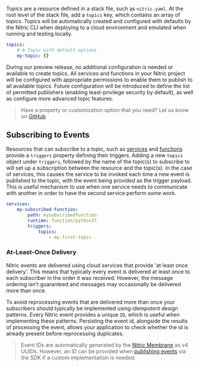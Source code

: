 Topics are a resource defined in a stack file, such as `nitric.yaml`. At the root level of the stack file, add a `topics` key, which contains an array of topics. Topics will be automatically created and configured with defaults by the Nitric CLI when deploying to a cloud environment and emulated when running and testing locally.

```yaml
topics:
	# A Topic with default options
	my-topic: {}
```

During our preview release, no additional configuration is needed or available to create topics. All services and functions in your Nitric project will be configured with appropriate permissions to enable them to publish to all available topics. Future configuration will be introduced to define the list of permitted publishers (enabling least-privilege security by default), as well as configure more advanced topic features.

> Have a property or customization option that you need? Let us know on [GitHub](https://github.com/nitrictech/cli)

## Subscribing to Events

Resources that can subscribe to a topic, such as [services](./services) and [functions](./services-functions) provide a `triggers` property defining their triggers. Adding a new `topics` object under `triggers`, followed by the name of the topic(s) to subscribe to will set up a subscription between the resource and the topic(s). In the case of services, this causes the service to be invoked each time a new event is published to the topic, with the event being provided as the trigger payload. This is useful mechanism to use when one service needs to communicate with another in order to have the second service perform some work.

```yaml
services:
	my-subscribed-function:
		path: mysubscribedfunction
		runtime: function/python37
		triggers:
			topics:
				- my-first-topic
```

### At-Least-Once Delivery

Nitric events are delivered using cloud services that provide 'at least once delivery'. This means that typically every event is delivered at least once to each subscriber in the order it was received. However, the message ordering isn't guaranteed and messages may occasionally be delivered more than once.

To avoid reprocessing events that are delivered more than once your subscribers should typically be implemented using idempotent design patterns. Every Nitric event provides a unique `ID`, which is useful when implementing these patterns. Persisting the event id, alongside the results of processing the event, allows your application to check whether the id is already present before reprocessing duplicates.

> Event IDs are automatically generated by the [Nitric Membrane](./nitric-membrane) as v4 UUIDs. However, an ID can be provided when [publishing events](#event-ids) via the SDK if a custom implementation is needed.
